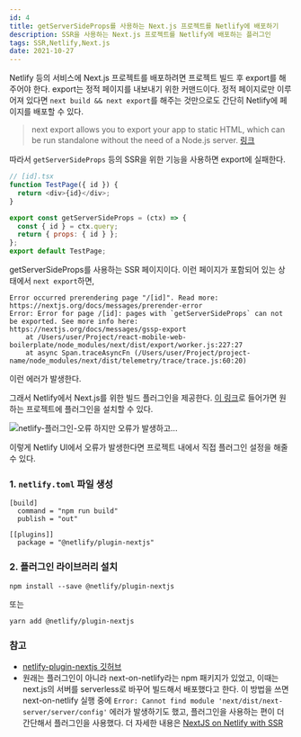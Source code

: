 ```yaml
---
id: 4
title: getServerSideProps를 사용하는 Next.js 프로젝트를 Netlify에 배포하기
description: SSR을 사용하는 Next.js 프로젝트를 Netlify에 배포하는 플러그인
tags: SSR,Netlify,Next.js
date: 2021-10-27
---
```


Netlify 등의 서비스에 Next.js 프로젝트를 배포하려면 프로젝트 빌드 후 export를 해주어야 한다. export는 정적 페이지를 내보내기 위한 커맨드이다. 정적 페이지로만 이루어져 있다면 `next build && next export`를 해주는 것만으로도 간단히 Netlify에 페이지를 배포할 수 있다.

> next export allows you to export your app to static HTML, which can be run standalone without the need of a Node.js server.
> [링크](https://nextjs.org/docs/advanced-features/static-html-export)

따라서 `getServerSideProps` 등의 SSR을 위한 기능을 사용하면 export에 실패한다.

```js
// [id].tsx
function TestPage({ id }) {
  return <div>{id}</div>;
}

export const getServerSideProps = (ctx) => {
  const { id } = ctx.query;
  return { props: { id } };
};
export default TestPage;
```
getServerSideProps를 사용하는 SSR 페이지이다. 이런 페이지가 포함되어 있는 상태에서 `next export`하면,

```
Error occurred prerendering page "/[id]". Read more: https://nextjs.org/docs/messages/prerender-error
Error: Error for page /[id]: pages with `getServerSideProps` can not be exported. See more info here: https://nextjs.org/docs/messages/gssp-export
    at /Users/user/Project/react-mobile-web-boilerplate/node_modules/next/dist/export/worker.js:227:27
    at async Span.traceAsyncFn (/Users/user/Project/project-name/node_modules/next/dist/telemetry/trace/trace.js:60:20)
```
이런 에러가 발생한다.

그래서 Netlify에서 Next.js를 위한 빌드 플러그인을 제공한다. [이 링크](http://app.netlify.com/plugins/@netlify/plugin-nextjs/install)로 들어가면 원하는 프로젝트에 플러그인을 설치할 수 있다.

![netlify-플러그인-오류](https://images.velog.io/images/ooooorobo/post/403935d7-1601-4dc2-a60b-589b4afea8c8/image.png)
하지만 오류가 발생하고...

이렇게 Netlify UI에서 오류가 발생한다면 프로젝트 내에서 직접 플러그인 설정을 해줄 수 있다.

### 1. `netlify.toml` 파일 생성

```
[build]
  command = "npm run build"
  publish = "out"

[[plugins]]
  package = "@netlify/plugin-nextjs"
```

### 2. 플러그인 라이브러리 설치
```
npm install --save @netlify/plugin-nextjs
```
또는
```
yarn add @netlify/plugin-nextjs
```

### 참고

- [netlify-plugin-nextjs 깃허브](https://github.com/netlify/netlify-plugin-nextjs/tree/v3#readme)
- 원래는 플러그인이 아니라 next-on-netlify라는 npm 패키지가 있었고, 이때는 next.js의 서버를 serverless로 바꾸어 빌드해서 배포했다고 한다. 이 방법을 쓰면 next-on-netlify 실행 중에 `Error: Cannot find module 'next/dist/next-server/server/config'` 에러가 발생하기도 했고, 플러그인을 사용하는 편이 더 간단해서 플러그인을 사용했다. 더 자세한 내용은 [NextJS on Netlify with SSR](https://medium.com/@finn.woelm/how-to-deploy-nextjs-on-netlify-with-server-side-rendering-9e8c06a06e77)

